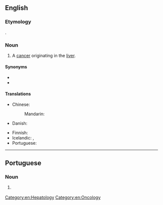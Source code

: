 ==English==

===Etymology===
{{confix|en|hepato|oma|gloss1=liver|gloss2=tumor}}.

===Noun===
{{en-noun|s|hepatomata}}

# {{lb|en|diseases}} A [[cancer]] originating in the [[liver]].

====Synonyms====
* {{l|en|hepatocarcinoma}}
* {{l|en|hepatocellular carcinoma}}

====Translations====
{{trans-top|cancer originating in the liver}}
* Chinese:
*: Mandarin: {{t+|cmn|肝癌|tr=gān'ái}}
* Danish: {{t-needed|da}}
{{trans-mid}}
* Finnish: {{t+|fi|maksasyöpä}}
* Icelandic: {{t|is|lifrarkrabbamein|n}}, {{t|is|lifrarfrumukrabbamein|n}}
* Portuguese: {{t|pt|hepatoma|m}}
{{trans-bottom}}

[[Category:en:Hepatology]]
[[Category:en:Oncology]]

----

==Portuguese==

===Noun===
{{pt-noun|m}}

# {{lb|pt|oncology}} {{l|en|hepatoma}} {{gloss|cancer originating in the liver}}